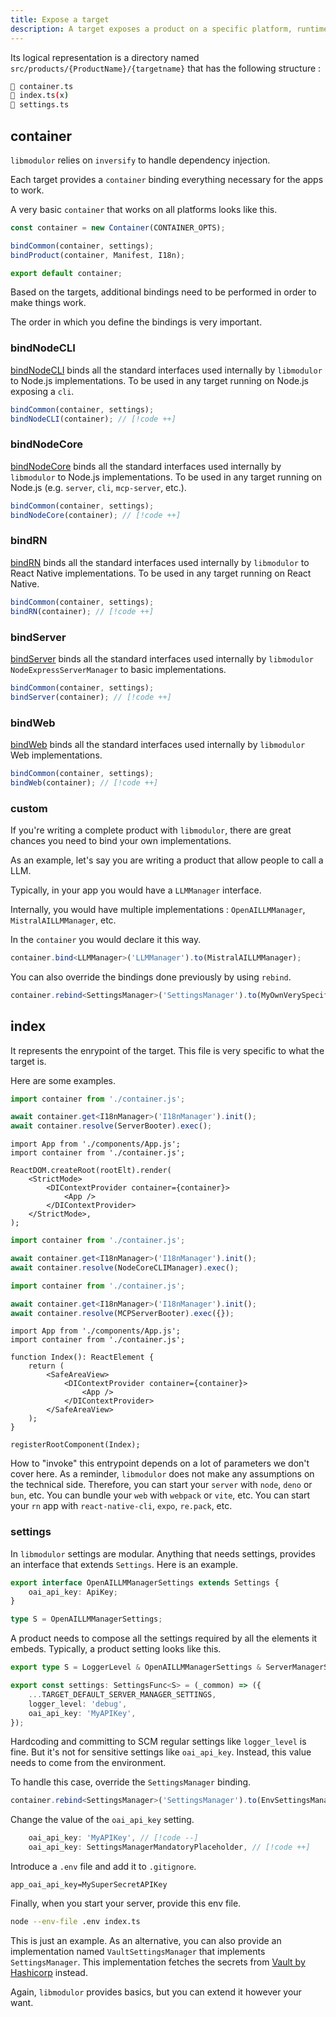 ```yaml
---
title: Expose a target
description: A target exposes a product on a specific platform, runtime, environment.
---
```


Its logical representation is a directory named `src/products/{ProductName}/{targetname}` that has the following structure :

```sh
📄 container.ts
📄 index.ts(x)
📄 settings.ts
```

## container

`libmodulor` relies on `inversify` to handle dependency injection.

Each target provides a `container` binding everything necessary for the apps to work.

A very basic `container` that works on all platforms looks like this.

```typescript title="container.ts"
const container = new Container(CONTAINER_OPTS);

bindCommon(container, settings);
bindProduct(container, Manifest, I18n);

export default container;
```

Based on the targets, additional bindings need to be performed in order to make things work.

<Callout>
    The order in which you define the bindings is very important.
</Callout>

### bindNodeCLI

[bindNodeCLI](https://github.com/c100k/libmodulor/blob/master/dist/esm/utils/ioc/bindNodeCLI.js)
binds all the standard interfaces used internally by `libmodulor` to Node.js implementations.
To be used in any target running on Node.js exposing a `cli`.

```typescript title="container.ts"
bindCommon(container, settings);
bindNodeCLI(container); // [!code ++]
```

### bindNodeCore

[bindNodeCore](https://github.com/c100k/libmodulor/blob/master/dist/esm/utils/ioc/bindNodeCore.js)
binds all the standard interfaces used internally by `libmodulor` to Node.js implementations.
To be used in any target running on Node.js (e.g. `server`, `cli`, `mcp-server`, etc.).

```typescript title="container.ts"
bindCommon(container, settings);
bindNodeCore(container); // [!code ++]
```

### bindRN

[bindRN](https://github.com/c100k/libmodulor/blob/master/dist/esm/utils/ioc/bindRN.js)
binds all the standard interfaces used internally by `libmodulor` to React Native implementations.
To be used in any target running on React Native.

```typescript title="container.ts"
bindCommon(container, settings);
bindRN(container); // [!code ++]
```

### bindServer

[bindServer](https://github.com/c100k/libmodulor/blob/master/dist/esm/utils/ioc/bindServer.js)
binds all the standard interfaces used internally by `libmodulor` `NodeExpressServerManager` to basic implementations.

```typescript title="container.ts"
bindCommon(container, settings);
bindServer(container); // [!code ++]
```

### bindWeb

[bindWeb](https://github.com/c100k/libmodulor/blob/master/dist/esm/utils/ioc/bindWeb.js)
binds all the standard interfaces used internally by `libmodulor` Web implementations.

```typescript title="container.ts"
bindCommon(container, settings);
bindWeb(container); // [!code ++]
```

### custom

If you're writing a complete product with `libmodulor`, there are great chances you need to bind your own implementations.

As an example, let's say you are writing a product that allow people to call a LLM.

Typically, in your app you would have a `LLMManager` interface.

Internally, you would have multiple implementations : `OpenAILLMManager`, `MistralAILLMManager`, etc.

In the `container` you would declare it this way.

```typescript title="container.ts"
container.bind<LLMManager>('LLMManager').to(MistralAILLMManager);
```

You can also override the bindings done previously by using `rebind`.

```typescript title="container.ts"
container.rebind<SettingsManager>('SettingsManager').to(MyOwnVerySpecificSettingsManager);
```

## index

It represents the enrypoint of the target. This file is very specific to what the target is.

Here are some examples.

```typescript title="server/index.ts"
import container from './container.js';

await container.get<I18nManager>('I18nManager').init();
await container.resolve(ServerBooter).exec();
```

```tsx title="web-react/index.tsx"
import App from './components/App.js';
import container from './container.js';

ReactDOM.createRoot(rootElt).render(
    <StrictMode>
        <DIContextProvider container={container}>
            <App />
        </DIContextProvider>
    </StrictMode>,
);
```

```typescript title="cli/index.ts"
import container from './container.js';

await container.get<I18nManager>('I18nManager').init();
await container.resolve(NodeCoreCLIManager).exec();
```

```typescript title="mcp-server/index.ts"
import container from './container.js';

await container.get<I18nManager>('I18nManager').init();
await container.resolve(MCPServerBooter).exec({});
```

```tsx title="rn/index.tsx"
import App from './components/App.js';
import container from './container.js';

function Index(): ReactElement {
    return (
        <SafeAreaView>
            <DIContextProvider container={container}>
                <App />
            </DIContextProvider>
        </SafeAreaView>
    );
}

registerRootComponent(Index);
```

How to "invoke" this entrypoint depends on a lot of parameters we don't cover here.
As a reminder, `libmodulor` does not make any assumptions on the technical side.
Therefore, you can start your `server` with `node`, `deno` or `bun`, etc.
You can bundle your `web` with `webpack` or `vite`, etc.
You can start your `rn` app with `react-native-cli`, `expo`, `re.pack`, etc.

### settings

In `libmodulor` settings are modular.
Anything that needs settings, provides an interface that extends `Settings`.
Here is an example.

```typescript title="OpenAILLMManager.ts"
export interface OpenAILLMManagerSettings extends Settings {
    oai_api_key: ApiKey;
}

type S = OpenAILLMManagerSettings;
```

A product needs to compose all the settings required by all the elements it embeds.
Typically, a product setting looks like this.

```typescript title="server/settings.ts"
export type S = LoggerLevel & OpenAILLMManagerSettings & ServerManagerSettings; // & ...

export const settings: SettingsFunc<S> = (_common) => ({
    ...TARGET_DEFAULT_SERVER_MANAGER_SETTINGS,
    logger_level: 'debug',
    oai_api_key: 'MyAPIKey',
});
```

Hardcoding and committing to SCM regular settings like `logger_level` is fine.
But it's not for sensitive settings like `oai_api_key`.
Instead, this value needs to come from the environment.

To handle this case, override the `SettingsManager` binding.

```typescript title="container.ts"
container.rebind<SettingsManager>('SettingsManager').to(EnvSettingsManager);
```

Change the value of the `oai_api_key` setting.

```typescript title="server/settings.ts"
    oai_api_key: 'MyAPIKey', // [!code --]
    oai_api_key: SettingsManagerMandatoryPlaceholder, // [!code ++]
```

Introduce a `.env` file and add it to `.gitignore`.

```properties title="server/.env"
app_oai_api_key=MySuperSecretAPIKey
```

Finally, when you start your server, provide this env file.

```sh
node --env-file .env index.ts
```

This is just an example.
As an alternative, you can also provide an implementation named `VaultSettingsManager` that implements `SettingsManager`.
This implementation fetches the secrets from [Vault by Hashicorp](https://www.vaultproject.io) instead.

Again, `libmodulor` provides basics, but you can extend it however your want.
